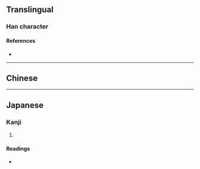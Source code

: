 {{character info/new}}
{{also|嘽}}
==Translingual==

===Han character===
{{Han char|rn=30|rad=口|as=08|sn=11|four=|canj=RCWJ|ids=⿰口单}}

====References====
* {{Han ref|kx=0196.261|hdz=10645.111|uh=5574|ud=21876}}

----

==Chinese==
{{zh-see|嘽}}

----

==Japanese==

===Kanji===
{{ja-kanji|grade=|rs=口08}}

# {{defn|lang=ja|sort=口08}}

====Readings====
* {{ja-readings|on=[[たん]] (tan), [[せん]] (sen), [[た]] (ta), [[だん]] (dan)|kun=[[あえぐ]] (aegu), [[よろこぶ]] (yorokobu), [[おおい]] (ooi), [[さかん]] (sakan)}}

{{attention|ja|Nuke this section or keep it as an extended shinjitai? [[User:Suzukaze-c]] 06:02, 28 August 2015 (UTC)}}